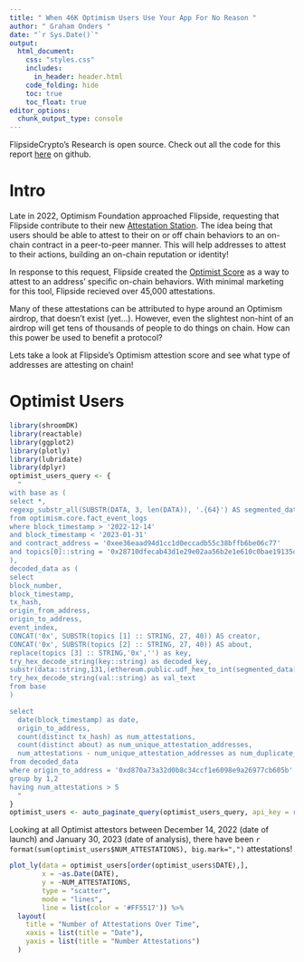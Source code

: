 ```yaml
---
title: " When 46K Optimism Users Use Your App For No Reason "
author: " Graham Onders "
date: "`r Sys.Date()`"
output:
  html_document:
    css: "styles.css"
    includes:
      in_header: header.html
    code_folding: hide
    toc: true
    toc_float: true
editor_options: 
  chunk_output_type: console
---
```


FlipsideCrypto's Research is open source. Check out all the code for this report [here](https://github.com/fsc-data-science/Op-Attestation-Research) on github.

# Intro

Late in 2022, Optimism Foundation approached Flipside, requesting that Flipside contribute to their new [Attestation Station](https://community.optimism.io/docs/governance/attestation-station/). The idea being that users should be able to attest to their on or off chain behaviors to an on-chain contract in a peer-to-peer manner. This will help addresses to attest to their actions, building an on-chain reputation or identity!

In response to this request, Flipside created the [Optimist Score](https://science.flipsidecrypto.xyz/optimist/) as a way to attest to an address' specific on-chain behaviors. With minimal marketing for this tool, Flipside recieved over 45,000 attestations. 

Many of these attestations can be attributed to hype around an Optimism airdrop, that doesn't exist (yet...). However, even the slightest non-hint of an airdrop will get tens of thousands of people to do things on chain. 
How can this power be used to benefit a protocol?

Lets take a look at Flipside's Optimism attestion score and see what type of addresses are attesting on chain!

# Optimist Users

```r
library(shroomDK)
library(reactable)
library(ggplot2)
library(plotly)
library(lubridate)
library(dplyr)
optimist_users_query <- {
  "
with base as (
select *,
regexp_substr_all(SUBSTR(DATA, 3, len(DATA)), '.{64}') AS segmented_data
from optimism.core.fact_event_logs
where block_timestamp > '2022-12-14'
and block_timestamp < '2023-01-31'
and contract_address = '0xee36eaad94d1cc1d0eccadb55c38bffb6be06c77' 
and topics[0]::string = '0x28710dfecab43d1e29e02aa56b2e1e610c0bae19135c9cf7a83a1adb6df96d85'
),
decoded_data as (
select
block_number,
block_timestamp,
tx_hash,
origin_from_address,
origin_to_address,
event_index,
CONCAT('0x', SUBSTR(topics [1] :: STRING, 27, 40)) AS creator,
CONCAT('0x', SUBSTR(topics [2] :: STRING, 27, 40)) AS about,
replace(topics [3] :: STRING,'0x','') as key,
try_hex_decode_string(key::string) as decoded_key,
substr(data::string,131,(ethereum.public.udf_hex_to_int(segmented_data[1]::string) * 2)) as val,
try_hex_decode_string(val::string) as val_text
from base
)

select
  date(block_timestamp) as date,
  origin_to_address,
  count(distinct tx_hash) as num_attestations,
  count(distinct about) as num_unique_attestation_addresses,
  num_attestations - num_unique_attestation_addresses as num_duplicate_attestations
from decoded_data
where origin_to_address = '0xd870a73a32d0b8c34ccf1e6098e9a26977cb605b'
group by 1,2
having num_attestations > 5
  "
}
optimist_users <- auto_paginate_query(optimist_users_query, api_key = readLines("api_key.txt"))

```

Looking at all Optimist attestors between December 14, 2022 (date of launch) and January 30, 2023 (date of analysis), there have been `r format(sum(optimist_users$NUM_ATTESTATIONS), big.mark=",")` attestations!


```r
plot_ly(data = optimist_users[order(optimist_users$DATE),], 
        x = ~as.Date(DATE), 
        y = ~NUM_ATTESTATIONS,
        type = "scatter", 
        mode = "lines",
        line = list(color = '#FF5517')) %>% 
  layout(
    title = "Number of Attestations Over Time",
    xaxis = list(title = "Date"),
    yaxis = list(title = "Number Attestations")
  )
```

